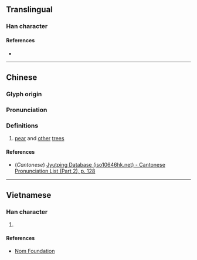 {{character info/new}}
==Translingual==

===Han character===
{{Han char|rn=75|rad=木|as=07|sn=11|four=|canj=EHD|ids=⿱沙木}}

====References====
* {{Han ref|kx=0526.230|dkj=14798|dj=0915.160|hdz=21220.040|uh=686C|ud=26732}}

----

==Chinese==
{{zh-forms}}

===Glyph origin===
{{Han etym}}

===Pronunciation===
{{zh-pron
|m=shā
|c=saa1
|mc=y
|oc=y
|ma=
|cat=n
}}

===Definitions===
{{zh-hanzi}}

# [[pear]] and [[other]] [[tree]]s

====References====
* (''Cantonese'') [http://www.iso10646hk.net/jp/document/download.jsp Jyutping Database (iso10646hk.net) - Cantonese Pronunciation List (Part 2), p. 128]

----

==Vietnamese==

===Han character===
{{vi-readings|rs=木07|hanviet=sa}}

# {{defn|lang=vi|sort=木07}}

====References====
* [http://nomfoundation.org/common/nom_details.php?codepoint=686c Nom Foundation]